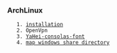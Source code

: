 === ArchLinux ===

	1. [[installation]]
	2. OpenVpn
	3. [[YaHei-consolas-font]]
	4. [[map windows share directory]]
